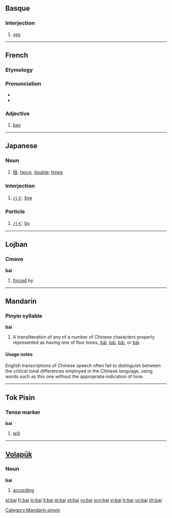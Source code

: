 {{see|bāi|bái|bǎi|bài|băi}}
{{rfc|Tense marker unknown/invalid header}}

==Basque==

===Interjection===
{{infl|eu|interjection}}

# [[yes]]

----

==French==

===Etymology===
{{L.|fr}} {{term|lang=la|badius}}

===Pronunciation===
* {{IPA|/bɛ/|lang=fr}}
* {{SAMPA|/bE/}}

===Adjective===
{{fr-adj}}

# [[bay]]

----

==Japanese==

===Noun===
{{ja-noun|r|hira=ばい|hidx=はい'}}
# [[倍]]: [[twice]], [[double]]; [[times]]

===Interjection===
{{ja-pos|r|interjection|kata=バイ|hidx=はい'}}
# [[バイ]]: [[bye]]

===Particle===
{{ja-pos|r|particle|kata=バイ|hidx=はい'}}
# [[バイ]]: [[by]]

----

==Lojban==

===Cmavo===
'''bai'''

# [[forced]] by

----

==Mandarin==

===Pinyin syllable===
'''bai'''

# A transliteration of any of a number of Chinese characters properly represented as having one of four tones, [[bāi]], [[bái]], [[bǎi]], or [[bài]].

====Usage notes====
English transcriptions of Chinese speech often fail to distinguish between the critical tonal differences employed in the Chinese language, using words such as this one without the appropriate indication of tone.

[[Category:Mandarin pinyin]]

----

==Tok Pisin==

===Tense marker===
'''bai'''

# [[will]]

----

==[[Volapük]]==

===Noun===
'''bai'''

# [[according]]

[[el:bai]]
[[fr:bai]]
[[io:bai]]
[[it:bai]]
[[pl:bai]]
[[pt:bai]]
[[ru:bai]]
[[scn:bai]]
[[vi:bai]]
[[tr:bai]]
[[vo:bai]]
[[zh:bai]]